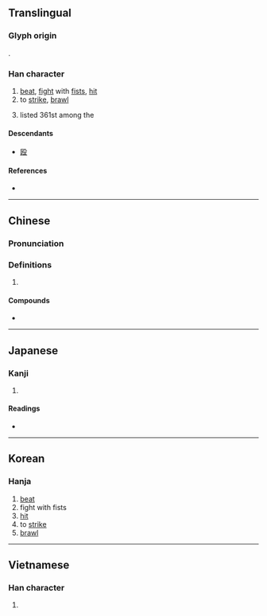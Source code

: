 {{also|殴}}
{{character info/new}}
==Translingual==
{{ja-forms|[[殴]]|[[殴]]|毆}}

===Glyph origin===
{{Han etym}}
{{Han compound|區|殳|t2=action|ls=psc|c1=p|c2=s}}.

===Han character===
{{Han char|rn=79|rad=殳|as=11|sn=15|four=77747|canj=SRHNE|ids=⿰區殳}}

# [[beat]], [[fight]] with [[fist]]s, [[hit]]
# to [[strike]], [[brawl]]
# {{surname|lang=zh|dot=,}} listed 361st among the ''{{w|Hundred Family Surnames}}''

====Descendants====
* [[殴]]

====References====
* {{Han ref|kx=0587.150|dkj=16674|dj=0979.180|hdz=32165.040|uh=6BC6|ud=27590|bh=BCDE|bd=48350}}

----

==Chinese==
{{zh-forms|s=殴}}

===Pronunciation===
{{zh-pron
|m=ōu
|c=au2
|h=pfs=
|md=
|mn=qz,tw:ió/xm,zz:o͘/qz:o/qz,xm,zz:au
|mn_note=ió/o͘ - literary; o/au - vernacular
|w=
|mc=y
|oc=y
|cat=
}}

===Definitions===
{{zh-hanzi}}

# {{rfdef|lang=zh}}

====Compounds====
* {{zh-l|互毆}}

----

==Japanese==
{{ja-kanji forms|殴|毆}}

===Kanji===
{{ja-kanji|grade=|rs=殳11|shin=殴}}

# {{defn|lang=ja|sort=殳11}}

====Readings====
* {{ja-readings
|goon=う
|kanon=おう
|kun=なぐ-る, たた-く}}

----

==Korean==

===Hanja===
{{ko-hanja|hangeul=구|eumhun=|rv=gu|mr=ku|y=kwu}}

# [[beat]]
# fight with fists
# [[hit]]
# to [[strike]]
# [[brawl]]

----

==Vietnamese==

===Han character===
{{vi-readings|rs=殳11|hanviet=ẩu}}

# {{defn|lang=vi|sort=殳11}}

{{cln|vi|Han tu}}